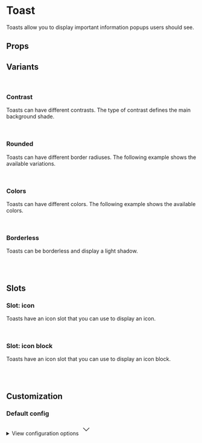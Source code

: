 
<Meta of={ToastStories} />

# Toast

Toasts allow you to display important information popups users should see.

<Primary />

## Props

<Controls />

## Variants

<br />

### Contrast

Toasts can have different contrasts. The type of contrast defines the main background shade.

<div className="bg-slate-100 dark:bg-slate-900 p-6 rounded-sm">
  <div className="grid grid-cols-1 md:grid-cols-2 gap-6 w-full max-w-2xl">
    <div>
      <Story of={ToastStories.White} />
    </div>
    <div>
      <Story of={ToastStories.Contrast} />
    </div>
  </div>
</div>

<br />

### Rounded

Toasts can have different border radiuses. The following example shows the available variations.

<div className="bg-slate-100 dark:bg-slate-900 p-6 rounded-sm">
  <div className="grid grid-cols-1 md:grid-cols-2 gap-6 w-full max-w-2xl">
    <div>
      <Story of={ToastStories.Straight} />
    </div>
    <div>
      <Story of={ToastStories.Rounded} />
    </div>
    <div>
      <Story of={ToastStories.Smooth} />
    </div>
    <div>
      <Story of={ToastStories.Curved} />
    </div>
  </div>
</div>

<br />

### Colors

Toasts can have different colors. The following example shows the available colors.

<div className="bg-slate-100 dark:bg-slate-900 p-6 rounded-sm">
  <div className="grid grid-cols-1 md:grid-cols-2 gap-6 w-full max-w-2xl">
    <div>
      <Story of={ToastStories.Smooth} />
    </div>
    <div>
      <Story of={ToastStories.Primary} />
    </div>
    <div>
      <Story of={ToastStories.Info} />
    </div>
    <div>
      <Story of={ToastStories.Success} />
    </div>
    <div>
      <Story of={ToastStories.Warning} />
    </div>
    <div>
      <Story of={ToastStories.Danger} />
    </div>
  </div>
</div>

<br />

### Borderless

Toasts can be borderless and display a light shadow.

<div className="flex items-end gap-2 border border-muted-200 dark:border-muted-800 bg-white dark:bg-slate-900 p-6 rounded-sm">
  <div className="grid grid-cols-1 md:grid-cols-2 gap-6 w-full max-w-2xl">
    <div>
      <Story of={ToastStories.SlotIconBlockBorderlessDefault} />
    </div>
    <div>
      <Story of={ToastStories.SlotIconBlockBorderlessPrimary} />
    </div>
    <div>
      <Story of={ToastStories.SlotIconBlockBorderlessInfo} />
    </div>
    <div>
      <Story of={ToastStories.SlotIconBlockBorderlessSuccess} />
    </div>
    <div>
      <Story of={ToastStories.SlotIconBlockBorderlessWarning} />
    </div>
    <div>
      <Story of={ToastStories.SlotIconBlockBorderlessDanger} />
    </div>
  </div>
</div>

<br />
<br />

## Slots

### Slot: icon

Toasts have an icon slot that you can use to display an icon.

<div className="bg-slate-100 dark:bg-slate-900 p-6 rounded-sm">
  <div className="grid grid-cols-1 md:grid-cols-2 gap-6 w-full max-w-2xl">
    <div>
      <Story of={ToastStories.SlotIconDefault} />
    </div>
    <div>
      <Story of={ToastStories.SlotIconPrimary} />
    </div>
    <div>
      <Story of={ToastStories.SlotIconInfo} />
    </div>
    <div>
      <Story of={ToastStories.SlotIconSuccess} />
    </div>
    <div>
      <Story of={ToastStories.SlotIconWarning} />
    </div>
    <div>
      <Story of={ToastStories.SlotIconDanger} />
    </div>
  </div>
</div>

<br />

### Slot: icon block

Toasts have an icon slot that you can use to display an icon block.

<div className="bg-slate-100 dark:bg-slate-900 p-6 rounded-sm">
  <div className="grid grid-cols-1 md:grid-cols-2 gap-6 w-full max-w-2xl">
    <div>
      <Story of={ToastStories.SlotIconBlockDefault} />
    </div>
    <div>
      <Story of={ToastStories.SlotIconBlockPrimary} />
    </div>
    <div>
      <Story of={ToastStories.SlotIconBlockInfo} />
    </div>
    <div>
      <Story of={ToastStories.SlotIconBlockSuccess} />
    </div>
    <div>
      <Story of={ToastStories.SlotIconBlockWarning} />
    </div>
    <div>
      <Story of={ToastStories.SlotIconBlockDanger} />
    </div>
  </div>
</div>

<br />
<br />

## Customization

### Default config

<div className="relative">
  <details className="relative bg-slate-50 border border-slate-200 rounded-lg p-4 [&>summary>svg]:open:-rotate-180">
    <summary className="list-none cursor-pointer">
      <span className="font-sans text-slate-500">View configuration options</span>
      <svg
        className="w-5 h-5 text-slate-500 absolute top-5 end-4 transition-transform duration-300"
        xmlns="http://www.w3.org/2000/svg"
        width="32"
        height="32"
        viewBox="0 0 24 24"
      >
        <path
          fill="none"
          stroke="currentColor"
          strokeLinecap="round"
          strokeLinejoin="round"
          strokeWidth="2"
          d="m6 9l6 6l6-6"
        />
      </svg>
    </summary>

    <div className="!mt-4">
      <pre >
        {JSON.stringify(defaultConfig, null, 2)}
      </pre>
    </div>

  </details>
</div>